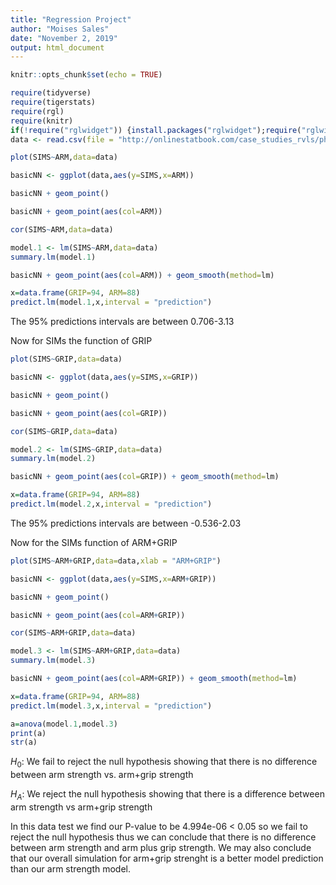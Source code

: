 ---
title: "Regression Project"
author: "Moises Sales"
date: "November 2, 2019"
output: html_document
---

```{r setup, include=FALSE}
knitr::opts_chunk$set(echo = TRUE)
```


```{r include=FALSE}
require(tidyverse)
require(tigerstats)
require(rgl)
require(knitr)
if(!require("rglwidget")) {install.packages("rglwidget");require("rglwidget")}
data <- read.csv(file = "http://onlinestatbook.com/case_studies_rvls/physical_strength/data.txt",sep = "",header = TRUE)
```
```{r}
plot(SIMS~ARM,data=data)
```

```{r}
basicNN <- ggplot(data,aes(y=SIMS,x=ARM))
```
```{r}
basicNN + geom_point()
```
```{r}
basicNN + geom_point(aes(col=ARM)) 
```
```{r}
cor(SIMS~ARM,data=data)
```
```{r}
model.1 <- lm(SIMS~ARM,data=data)
summary.lm(model.1)
```
```{r}
basicNN + geom_point(aes(col=ARM)) + geom_smooth(method=lm)
``` 

```{r}
x=data.frame(GRIP=94, ARM=88)
predict.lm(model.1,x,interval = "prediction")
```

The 95% predictions intervals are between 0.706-3.13

Now for SIMs the function of GRIP


```{r}
plot(SIMS~GRIP,data=data)
```

```{r}
basicNN <- ggplot(data,aes(y=SIMS,x=GRIP))
```
```{r}
basicNN + geom_point()
```
```{r}
basicNN + geom_point(aes(col=GRIP)) 
```
```{r}
cor(SIMS~GRIP,data=data)
```
```{r}
model.2 <- lm(SIMS~GRIP,data=data)
summary.lm(model.2)
```
```{r}
basicNN + geom_point(aes(col=GRIP)) + geom_smooth(method=lm)
``` 

```{r}
x=data.frame(GRIP=94, ARM=88)
predict.lm(model.2,x,interval = "prediction")
```

The 95% predictions intervals are between -0.536-2.03

Now for the SIMs function of ARM+GRIP

```{r}
plot(SIMS~ARM+GRIP,data=data,xlab = "ARM+GRIP")
```

```{r}
basicNN <- ggplot(data,aes(y=SIMS,x=ARM+GRIP))
```
```{r}
basicNN + geom_point()
```
```{r}
basicNN + geom_point(aes(col=ARM+GRIP)) 
```
```{r}
cor(SIMS~ARM+GRIP,data=data)
```
```{r}
model.3 <- lm(SIMS~ARM+GRIP,data=data)
summary.lm(model.3)
```
```{r}
basicNN + geom_point(aes(col=ARM+GRIP)) + geom_smooth(method=lm)
``` 

```{r}
x=data.frame(GRIP=94, ARM=88)
predict.lm(model.3,x,interval = "prediction")
```

```{r}
a=anova(model.1,model.3)
print(a)
str(a)
```

$H_0$: We fail to reject the null hypothesis showing that there is no difference between arm strength vs. arm+grip strength

$H_A$: We reject the null hypothesis showing that there is a difference between arm strength vs arm+grip strength

In this data test we find our P-value to be 4.994e-06 < 0.05 so we fail to reject the null hypothesis thus we can conclude that there is no difference between arm strength and arm plus grip strength. We may also conclude that our overall simulation for arm+grip strenght is a better model prediction than our arm strength model.








